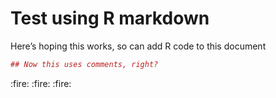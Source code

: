 # Test using R markdown

Here's hoping this works, so can add R code to this document

```r
## Now this uses comments, right?
```

:fire: :fire: :fire:

